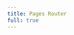 ```yaml
---
title: Pages Router
full: true
---
```



<CodeSandbox
  title="Pages Router"
  src="https://codesandbox.io/s/github/amannn/next-intl/tree/main/examples/example?file=/src/pages/index.tsx"
/>
